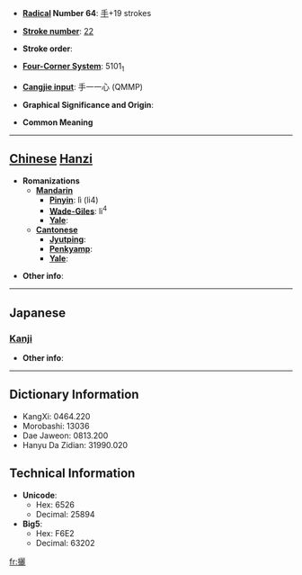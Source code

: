 * '''[[Wiktionary:Chinese radical index| Radical]] Number 64''': [[Wiktionary:Chinese radical index 手|手]]+19 strokes

* '''[[Wiktionary:Chinese total strokes index|Stroke number]]''': [[Wiktionary:Chinese total strokes index 22|22]]

* '''Stroke order''': 

* '''[[Wiktionary:Chinese four corner index|Four-Corner System]]''': 5101<sub>1</sub>

* '''[[Wiktionary:Chinese Cangjie index|Cangjie input]]''': 手一一心 (QMMP)

* '''Graphical Significance and Origin''': 

* '''Common Meaning'''

----

== [[Chinese]] [[Hanzi]] ==

* '''Romanizations'''
** '''[[Mandarin]]'''
*** '''[[Pinyin]]''': lì (li4)
*** '''[[Wade-Giles]]''': li<sup>4</sup>
*** '''[[Yale]]''': 
** '''[[Cantonese]]'''
*** '''[[Jyutping]]''':
*** '''[[Penkyamp]]''': 
*** '''[[Yale]]''': 

* '''Other info''': 

----

==Japanese==
===[[Kanji]]===
{{kanji|on readings=[[れい]] (rei), [[らい]] (rai), [[し]] (shi), [[り]] (ri)|kun readings=[[おる]] (oru), [[ねじる]] (nejiru)}}

* '''Other info''':  

----

== Dictionary Information ==

* KangXi: 0464.220
* Morobashi: 13036
* Dae Jaweon: 0813.200
* Hanyu Da Zidian: 31990.020

== Technical Information ==

* '''Unicode''':
** Hex: 6526
** Decimal: 25894
* '''Big5''':
** Hex: F6E2
** Decimal: 63202

[[fr:攦]]